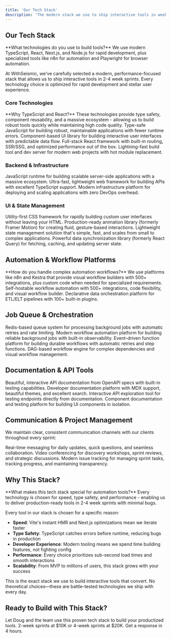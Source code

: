 ```yaml
---
title: 'Our Tech Stack'
description: 'The modern stack we use to ship interactive tools in weeks, not months'
---
```


<script type="application/ld+json">
{`{
  "@context": "https://schema.org",
  "@type": "TechArticle",
  "headline": "WithSeismic Tech Stack",
  "description": "The modern technology stack WithSeismic uses to build production-ready automation tools",
  "url": "https://docs.withseismic.com/development",
  "author": {
    "@type": "Organization",
    "name": "WithSeismic"
  },
  "about": [
    {
      "@type": "ComputerLanguage",
      "name": "TypeScript"
    },
    {
      "@type": "SoftwareApplication",
      "name": "React",
      "applicationCategory": "WebApplication"
    },
    {
      "@type": "SoftwareApplication",
      "name": "Next.js",
      "applicationCategory": "WebFramework"
    },
    {
      "@type": "SoftwareApplication",
      "name": "Node.js",
      "applicationCategory": "RuntimeEnvironment"
    }
  ]
}`}
</script>

## Our Tech Stack

<Info>
**What technologies do you use to build tools?**
We use modern TypeScript, React, Next.js, and Node.js for rapid development, plus specialized tools like n8n for automation and Playwright for browser automation.
</Info>

At WithSeismic, we've carefully selected a modern, performance-focused stack that allows us to ship interactive tools in 2-4 week sprints. Every technology choice is optimized for rapid development and stellar user experience.

### Core Technologies

<Info>
**Why TypeScript and React?**
These technologies provide type safety, component reusability, and a massive ecosystem - allowing us to build robust tools quickly while maintaining high code quality.
</Info>

<CardGroup cols={2}>
  <Card title="TypeScript" icon="code" href="https://www.typescriptlang.org/">
    Type-safe JavaScript for building robust, maintainable applications with fewer runtime errors.
  </Card>
  <Card title="React" icon="react" href="https://react.dev/">
    Component-based UI library for building interactive user interfaces with predictable data flow.
  </Card>
  <Card title="Next.js" icon="n" href="https://nextjs.org/">
    Full-stack React framework with built-in routing, SSR/SSG, and optimized performance out of the box.
  </Card>
  <Card title="Vite" icon="bolt" href="https://vite.dev/">
    Lightning-fast build tool and dev server for modern web projects with hot module replacement.
  </Card>
</CardGroup>

### Backend & Infrastructure

<CardGroup cols={2}>
  <Card title="Node.js" icon="node" href="https://nodejs.org/">
    JavaScript runtime for building scalable server-side applications with a massive ecosystem.
  </Card>
  <Card title="Hono" icon="fire" href="https://hono.dev/">
    Ultra-fast, lightweight web framework for building APIs with excellent TypeScript support.
  </Card>
  <Card title="Railway" icon="train" href="https://railway.app/">
    Modern infrastructure platform for deploying and scaling applications with zero DevOps overhead.
  </Card>
</CardGroup>

### UI & State Management

<CardGroup cols={2}>
  <Card title="Tailwind CSS" icon="palette" href="https://tailwindcss.com/">
    Utility-first CSS framework for rapidly building custom user interfaces without leaving your HTML.
  </Card>
  <Card title="Motion" icon="wand-magic-sparkles" href="https://motion.dev/">
    Production-ready animation library (formerly Framer Motion) for creating fluid, gesture-based interactions.
  </Card>
  <Card title="Zustand" icon="database" href="https://zustand-demo.pmnd.rs/">
    Lightweight state management solution that's simple, fast, and scales from small to complex applications.
  </Card>
  <Card title="TanStack Query" icon="arrows-rotate" href="https://tanstack.com/query">
    Powerful data synchronization library (formerly React Query) for fetching, caching, and updating server state.
  </Card>
</CardGroup>

## Automation & Workflow Platforms

<Info>
**How do you handle complex automation workflows?**
We use platforms like n8n and Kestra that provide visual workflow builders with 500+ integrations, plus custom code when needed for specialized requirements.
</Info>

<CardGroup cols={2}>
  <Card title="n8n" icon="network-wired" href="https://n8n.io/">
    Self-hostable workflow automation with 500+ integrations, code flexibility, and visual workflow builder.
  </Card>
  <Card title="Kestra" icon="water" href="https://kestra.io/">
    Declarative data orchestration platform for ETL/ELT pipelines with 100+ built-in plugins.
  </Card>
</CardGroup>

## Job Queue & Orchestration

<CardGroup cols={2}>
  <Card title="BullMQ" icon="gauge" href="https://docs.bullmq.io/">
    Redis-based queue system for processing background jobs with automatic retries and rate limiting.
  </Card>
  <Card title="Trigger.dev" icon="play" href="https://trigger.dev/">
    Modern workflow automation platform for building reliable background jobs with built-in observability.
  </Card>
  <Card title="Inngest" icon="bolt-lightning" href="https://www.inngest.com/">
    Event-driven function platform for building durable workflows with automatic retries and step functions.
  </Card>
  <Card title="Hatchet" icon="hammer" href="https://hatchet.run/">
    DAG-based workflow engine for complex dependencies and visual workflow management.
  </Card>
</CardGroup>

## Documentation & API Tools

<CardGroup cols={2}>
  <Card title="OpenAPI/Scalar" icon="book-open" href="https://scalar.com/">
    Beautiful, interactive API documentation from OpenAPI specs with built-in testing capabilities.
  </Card>
  <Card title="Mintlify" icon="file-lines" href="https://mintlify.com/">
    Developer documentation platform with MDX support, beautiful themes, and excellent search.
  </Card>
  <Card title="Swagger UI" icon="code" href="https://swagger.io/tools/swagger-ui/">
    Interactive API exploration tool for testing endpoints directly from documentation.
  </Card>
  <Card title="Storybook" icon="book" href="https://storybook.js.org/">
    Component documentation and testing platform for building UI components in isolation.
  </Card>
</CardGroup>

## Communication & Project Management

We maintain clear, consistent communication channels with our clients throughout every sprint:

<CardGroup cols={3}>
  <Card title="Slack" icon="slack" href="https://slack.com/">
    Real-time messaging for daily updates, quick questions, and seamless collaboration.
  </Card>
  <Card title="Google Meet" icon="video" href="https://meet.google.com/">
    Video conferencing for discovery workshops, sprint reviews, and strategic discussions.
  </Card>
  <Card title="Linear" icon="list-check" href="https://linear.app/">
    Modern issue tracking for managing sprint tasks, tracking progress, and maintaining transparency.
  </Card>
</CardGroup>

## Why This Stack?

<Info>
**What makes this tech stack special for automation tools?**
Every technology is chosen for speed, type safety, and performance - enabling us to deliver production-ready tools in 2-4 week sprints with minimal bugs.
</Info>

Every tool in our stack is chosen for a specific reason:

- **Speed**: Vite's instant HMR and Next.js optimizations mean we iterate faster
- **Type Safety**: TypeScript catches errors before runtime, reducing bugs in production
- **Developer Experience**: Modern tooling means we spend time building features, not fighting config
- **Performance**: Every choice prioritizes sub-second load times and smooth interactions
- **Scalability**: From MVP to millions of users, this stack grows with your success

<Info>
  This is the exact stack we use to build interactive tools that convert. No theoretical choices—these are battle-tested technologies we ship with every day.
</Info>

## Ready to Build with This Stack?

<Card title="Book Your Sprint" icon="rocket" href="/quickstart">
  Let Doug and the team use this proven tech stack to build your productized tools. 2-week sprints at $10K or 4-week sprints at $20K. Get a response in 4 hours.
</Card>

